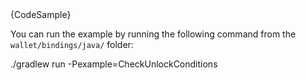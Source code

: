 
<CodeBlock className="language-java">
    {CodeSample}
</CodeBlock>

You can run the example by running the following command from the `wallet/bindings/java/` folder:

<CodeBlock className="language-bash">
    ./gradlew run -Pexample=CheckUnlockConditions
</CodeBlock>